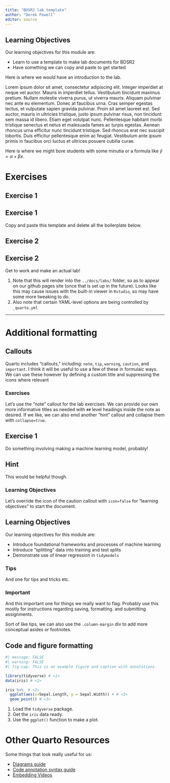 ```yaml
---
title: "BDSR2 lab template"
author: "Derek Powell"
editor: source
---
```


::: {.callout-caution icon="false"}
## Learning Objectives

Our learning objectives for this module are:

-   Learn to use a template to make lab documents for BDSR2
-   Have something we can copy and paste to get started
:::

Here is where we would have an introduction to the lab.

Lorem ipsum dolor sit amet, consectetur adipiscing elit. Integer imperdiet at neque vel auctor. Mauris in imperdiet tellus. Vestibulum tincidunt maximus pretium. Nullam molestie viverra purus, ut viverra mauris. Aliquam pulvinar nec ante eu elementum. Donec at faucibus urna. Cras semper egestas lectus, et vulputate sapien gravida pulvinar. Proin sit amet laoreet est. Sed auctor, mauris in ultricies tristique, justo ipsum pulvinar risus, non tincidunt sem massa id libero. Etiam eget volutpat nunc. Pellentesque habitant morbi tristique senectus et netus et malesuada fames ac turpis egestas. Aenean rhoncus urna efficitur nunc tincidunt tristique. Sed rhoncus erat nec suscipit lobortis. Duis efficitur pellentesque enim ac feugiat. Vestibulum ante ipsum primis in faucibus orci luctus et ultrices posuere cubilia curae.

::: column-margin
Here is where we might bore students with some minutia or a formula like $\hat{y} = \alpha + \beta x$.
:::


# Exercises

## Exercise 1
::: {.callout-note icon="false"}
## Exercise 1

Copy and paste this template and delete all the boilerplate below.
:::

## Exercise 2
::: {.callout-note icon="false"}
## Exercise 2

Get to work and make an actual lab!
:::

::: callout-important
1. Note that this will render into the `../docs/labs/` folder, so as to appear on our github pages site (once that is set up in the future). Looks like this may cause issues with the built-in viewer in `Rstudio`, so may have some more tweaking to do.
2. Also note that certain YAML-level options are being controlled by `_quarto.yml`
:::

------------------------------------------------------------------------

# Additional formatting

## Callouts

Quarto includes "callouts," including: `note`, `tip`, `warning`, `caution`, and `important`. I think it will be useful to use a few of these in formulaic ways. We can use these however by defining a custom title and suppressing the icons where relevant

### Exercises

Let's use the "note" callout for the lab exercises. We can provide our own more informative titles as needed with `##` level headings inside the note as desired. If we like, we can also emd another "hint" callout and collapse them with `collapse=true`.

::: {.callout-note icon="false"}
## Exercise 1

Do something involving making a machine learning model, probably!

::: {.callout-note icon="false" collapse="true"}
## Hint

This would be helpful though.
:::
:::


### Learning Objectives

Let's override the icon of the caution callout with `icon=false` for "learning objectives" to start the document.

::: {.callout-caution icon="false"}
## Learning Objectives

Our learning objectives for this module are:

-   Introduce foundational frameworks and processes of machine learning
-   Introduce "splitting" data into training and test splits
-   Demonstrate use of linear regression in `tidymodels`
:::

### Tips

::: callout-tip
And one for tips and tricks etc.
:::

::: column-margin

:::


### Important

::: callout-important
And this important one for things we really want to flag. Probably use this mostly for instructions regarding saving, formatting. and submitting assignments.
:::

::: column-margin
Sort of like tips, we can also use the `.column-margin` div to add more conceptual asides or footnotes.
:::


## Code and figure formatting

```r
#| message: FALSE
#| warning: FALSE
#| fig-cap: This is an example figure and caption with annotations.

library(tidyverse) # <1>
data(iris) # <2>

iris %>%  # <3>
  ggplot(aes(x=Sepal.Length, y = Sepal.Width)) + # <3>
  geom_point() # <3>
```

1. Load the `tidyverse` package.
2. Get the `iris` data ready.
3. Use the `ggplot()` function to make a plot.

# Other Quarto Resources

Some things that look really useful for us:

-   [Diagrams guide](https://quarto.org/docs/authoring/diagrams.html)
-   [Code annotation syntax guide](https://quarto.org/docs/authoring/code-annotation.html)
-   [Embedding Videos](https://quarto.org/docs/authoring/videos.html)
